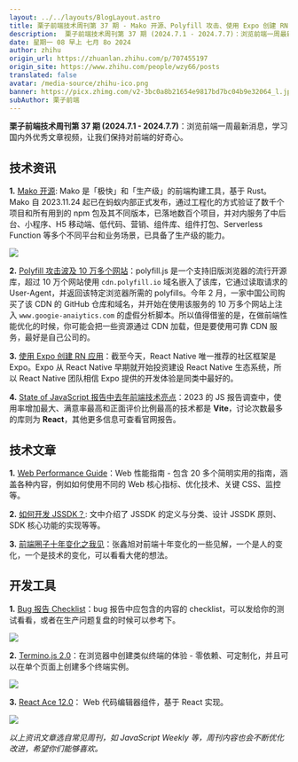 ```yaml
---
layout: ../../layouts/BlogLayout.astro
title: 栗子前端技术周刊第 37 期 - Mako 开源、Polyfill 攻击、使用 Expo 创建 RN 应用...
description:  栗子前端技术周刊第 37 期 (2024.7.1 - 2024.7.7)：浏览前端一周最新消息，学习国内外优秀文章视频，让我们保持对前端的好奇心。1. Mako 开源： Mako 是「极快」和「生产级」的前端构建工具，基于 Rust。Mako 自 2023.11.24 起已在蚂蚁内部正式发布，通过工程化的方式验证了数千个项目和所有用到的 npm 包及其不同版本，已落地数百个项目，并对内服务了中后台、小程序、H5 移动端、低代码、营销、组件库、组件打包、Serverless Function 等多个不同平台和业务场景，已具备了生产级的能力。
date: 星期一 08 早上 七月 8o 2024
author: zhihu
origin_url: https://zhuanlan.zhihu.com/p/707455197
origin_site: https://www.zhihu.com/people/wzy66/posts
translated: false
avatar: /media-source/zhihu-ico.png
banner: https://picx.zhimg.com/v2-3bc0a8b21654e9817bd7bc04b9e32064_l.jpg
subAuthor: 栗子前端
---
```



<Reference client:only="react" title="栗子前端技术周刊第 37 期 - Mako 开源、Polyfill 攻击、使用 Expo 创建 RN 应用..." url="https://zhuanlan.zhihu.com/p/707455197" />



**栗子前端技术周刊第 37 期 (2024.7.1 - 2024.7.7)**：浏览前端一周最新消息，学习国内外优秀文章视频，让我们保持对前端的好奇心。

## **技术资讯**

**1\.** [Mako 开源](https://link.zhihu.com/?target=https%3A//makojs.dev/blog/mako-open-sourced_zh-CN): Mako 是「极快」和「生产级」的前端构建工具，基于 Rust。Mako 自 2023.11.24 起已在蚂蚁内部正式发布，通过工程化的方式验证了数千个项目和所有用到的 npm 包及其不同版本，已落地数百个项目，并对内服务了中后台、小程序、H5 移动端、低代码、营销、组件库、组件打包、Serverless Function 等多个不同平台和业务场景，已具备了生产级的能力。

![](https://pic4.zhimg.com/v2-19840e82c55f8214abc3e718bc9801ff_b.jpg)

**2\.** [Polyfill 攻击波及 10 万多个网站](https://link.zhihu.com/?target=https%3A//sansec.io/research/polyfill-supply-chain-attack)：polyfill.js 是一个支持旧版浏览器的流行开源库，超过 10 万个网站使用 `cdn.polyfill.io` 域名嵌入了该库，它通过读取请求的 User-Agent，并返回该特定浏览器所需的 polyfills。今年 2 月，一家中国公司购买了该 CDN 的 GitHub 仓库和域名，并开始在使用该服务的 10 万多个网站上注入 `www.googie-anaiytics.com` 的虚假分析脚本。所以值得借鉴的是，在做前端性能优化的时候，你可能会把一些资源通过 CDN 加载，但是要使用可靠 CDN 服务，最好是自己公司的。

**3\.** [使用 Expo 创建 RN 应用](https://link.zhihu.com/?target=https%3A//reactnative.dev/blog/2024/06/25/use-a-framework-to-build-react-native-apps)：截至今天，React Native 唯一推荐的社区框架是 Expo。Expo 从 React Native 早期就开始投资建设 React Native 生态系统，所以 React Native 团队相信 Expo 提供的开发体验是同类中最好的。

**4\.** [State of JavaScript 报告中去年前端技术亮点](https://link.zhihu.com/?target=https%3A//2023.stateofjs.com/zh-Hans/awards/)：2023 的 JS 报告调查中，使用率增加最大、满意率最高和正面评价比例最高的技术都是 **Vite**，讨论次数最多的库则为 **React**，其他更多信息可查看官网报告。  

## **技术文章**

**1\.** [Web Performance Guide](https://link.zhihu.com/?target=https%3A//www.speedcurve.com/web-performance-guide/)：Web 性能指南 - 包含 20 多个简明实用的指南，涵盖各种内容，例如如何使用不同的 Web 核心指标、优化技术、关键 CSS、监控等。  

**2\.** [如何开发 JSSDK？](https://link.zhihu.com/?target=https%3A//juejin.cn/post/7387250487622270985): 文中介绍了 JSSDK 的定义与分类、设计 JSSDK 原则、SDK 核心功能的实现等等。  

**3\.** [前端圈子十年变化之我见](https://link.zhihu.com/?target=https%3A//juejin.cn/post/7387227689319039002)：张鑫旭对前端十年变化的一些见解，一个是人的变化，一个是技术的变化，可以看看大佬的想法。  

## **开发工具**

**1\.** [Bug 报告 Checklist](https://link.zhihu.com/?target=https%3A//www.perfectbugreport.io/)：bug 报告中应包含的内容的 checklist，可以发给你的测试看看，或者在生产问题复盘的时候可以参考下。

![](https://pic4.zhimg.com/v2-7bf7ff3413e5e821f6a760c56696bf9b_b.jpg)

**2\.** [Termino.js 2.0](https://link.zhihu.com/?target=https%3A//github.com/MarketingPipeline/Termino.js)：在浏览器中创建类似终端的体验 - 零依赖、可定制化，并且可以在单个页面上创建多个终端实例。

![](https://pic4.zhimg.com/v2-800bca6006167e185aab4a1240dcfd8f_b.gif)

**3\.** [React Ace 12.0](https://link.zhihu.com/?target=https%3A//securingsincity.github.io/react-ace/)： Web 代码编辑器组件，基于 React 实现。

![](https://pic1.zhimg.com/v2-0fa29d9e226f05bb414c44c10c720dac_b.jpg)

_以上资讯文章选自常见周刊，如 JavaScript Weekly 等，周刊内容也会不断优化改进，希望你们能够喜欢。_



